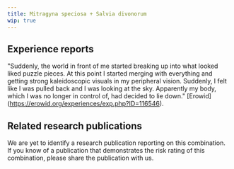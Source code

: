 ---
title: Mitragyna speciosa + Salvia divonorum
wip: true
---

## Experience reports

"Suddenly, the world in front of me started breaking up into what looked liked puzzle pieces. At this point I started merging with everything and getting strong kaleidoscopic visuals in my peripheral vision. Suddenly, I felt like I was pulled back and I was looking at the sky. Apparently my body, which I was no longer in control of, had decided to lie down." [Erowid] (https://erowid.org/experiences/exp.php?ID=116546).

## Related research publications

We are yet to identify a research publication reporting on this combination. If you know of a publication that demonstrates the risk rating of this combination, please share the publication with us.



